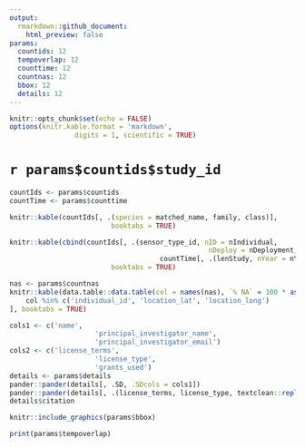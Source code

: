 ```yaml
---
output: 
  rmarkdown::github_document:
    html_preview: false
params:
  countids: 12
  tempoverlap: 12
  counttime: 12
  countnas: 12
  bbox: 12
  details: 12
---
```



```r
knitr::opts_chunk$set(echo = FALSE)
options(knitr.kable.format = 'markdown',
				digits = 1, scientific = TRUE)
```


# `r params$countids$study_id`


```r
countIds <- params$countids
countTime <- params$counttime

knitr::kable(countIds[, .(species = matched_name, family, class)],
						 booktabs = TRUE)

knitr::kable(cbind(countIds[, .(sensor_type_id, nID = nIndividual, 
												 nDeploy = nDeployment, nTag, nRows)],
									 countTime[, .(lenStudy, nYear = nYears)]),
						 booktabs = TRUE)
```


```r
nas <- params$countnas
knitr::kable(data.table::data.table(col = names(nas), `% NA` = 100 * as.numeric(nas))[
	col %in% c('individual_id', 'location_lat', 'location_long')
], booktabs = TRUE)
```

```r
cols1 <- c('name',
					 'principal_investigator_name',
					 'principal_investigator_email')
cols2 <- c('license_terms',
					 'license_type',
					 'grants_used')
details <- params$details
pander::pander(details[, .SD, .SDcols = cols1])
pander::pander(details[, .(license_terms, license_type, textclean::replace_non_ascii(grants_used))])
details$citation
```


```r
knitr::include_graphics(params$bbox)
```

```r
print(params$tempoverlap)
```
